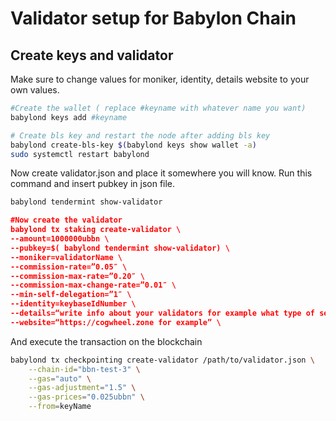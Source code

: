 
# Validator setup for Babylon Chain

## Create keys and validator

<Callout type="info" emoji="🙋‍♀️">
  Make sure to change values for moniker, identity, details website to your own values.
</Callout>

```bash
#Create the wallet ( replace #keyname with whatever name you want)
babylond keys add #keyname

# Create bls key and restart the node after adding bls key
babylond create-bls-key $(babylond keys show wallet -a)
sudo systemctl restart babylond
```
Now create validator.json and place it somewhere you will know. Run this command and insert pubkey
in json file.

```bash
babylond tendermint show-validator
```
```json
#Now create the validator 
babylond tx staking create-validator \
--amount=1000000ubbn \
--pubkey=$( babylond tendermint show-validator) \
--moniker=validatorName \
--commission-rate=”0.05″ \
--commission-max-rate=”0.20″ \
--commission-max-change-rate=”0.01″ \
--min-self-delegation=”1″ \
--identity=keybaseIdNumber \
--details=“write info about your validators for example what type of service you ofer etc.” \
--website=“https://cogwheel.zone for example” \
```

And execute the transaction on the blockchain
``` bash
babylond tx checkpointing create-validator /path/to/validator.json \
    --chain-id="bbn-test-3" \
    --gas="auto" \
    --gas-adjustment="1.5" \
    --gas-prices="0.025ubbn" \
    --from=keyName
```
